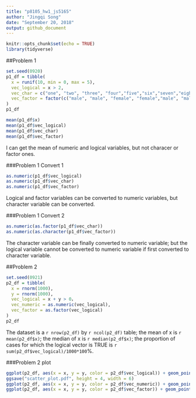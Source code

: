 ```yaml
---
title: "p8105_hw1_js5165"
author: "Jingqi Song"
date: "September 20, 2018"
output: github_document
---
```


```r
knitr::opts_chunk$set(echo = TRUE)
library(tidyverse)
```

##Problem 1
```r
set.seed(0920)
p1_df = tibble(
  x = runif(10, min = 0, max = 5),
  vec_logical = x > 2,
  vec_char = c("one", "two", "three", "four","five","six","seven","eight","nine","ten"),
  vec_factor = factor(c("male", "male", "female", "female","male", "male", "female", "female","male", "female"))
)
p1_df

mean(p1_df$x)
mean(p1_df$vec_logical)
mean(p1_df$vec_char)
mean(p1_df$vec_factor)
```
I can get the mean of numeric and logical variables, but not characer or factor ones.

###Problem 1 Convert 1 
```r

as.numeric(p1_df$vec_logical)
as.numeric(p1_df$vec_char)
as.numeric(p1_df$vec_factor)
```

Logical and factor variables can be converted to numeric variables, but character variable can be converted.

###Problem 1 Convert 2 
```r
as.numeric(as.factor(p1_df$vec_char))
as.numeric(as.character(p1_df$vec_factor))
```

The character variable can be finally converted to numeric variable; but the logical variable cannot be converted to numeric variable if first converted to character variable.

##Problem 2 
```r
set.seed(0921)
p2_df = tibble(
  x = rnorm(1000),
  y = rnorm(1000),
  vec_logical = x + y > 0，
  vec_numeric = as.numeric(vec_logical),
  vec_factor = as.factor(vec_logical)
)
p2_df

```

The dataset is a `r nrow(p2_df)` by `r ncol(p2_df)` table; 
the mean of x is `r mean(p2_df$x)`; the median of x is `r median(p2_df$x)`; 
the proportion of cases for which the logical vector is TRUE is `r sum(p2_df$vec_logical)/1000*100`%.

###Problem 2 plot
```r

ggplot(p2_df, aes(x = x, y = y, color = p2_df$vec_logical)) + geom_point()
ggsave("scatter_plot.pdf", height = 4, width = 6)
ggplot(p2_df, aes(x = x, y = y, color = p2_df$vec_numeric)) + geom_point()
ggplot(p2_df, aes(x = x, y = y, color = p2_df$vec_factor)) + geom_point()

```




